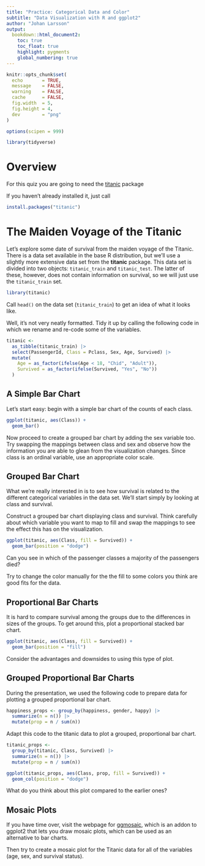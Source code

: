 ```yaml
---
title: "Practice: Categorical Data and Color"
subtitle: "Data Visualization with R and ggplot2"
author: "Johan Larsson"
output:
  bookdown::html_document2:
    toc: true
    toc_float: true
    highlight: pygments
    global_numbering: true
---
```


```r
knitr::opts_chunk$set(
  echo       = TRUE,
  message    = FALSE,
  warning    = FALSE,
  cache      = FALSE,
  fig.width  = 5,
  fig.height = 4,
  dev        = "png"
)

options(scipen = 999)

library(tidyverse)
```

# Overview

For this quiz you are going to need the
[titanic](https://CRAN.R-project.org/package=titanic) package

If you haven't already installed it, just call

```r
install.packages("titanic")
```

# The Maiden Voyage of the Titanic

Let's explore some date of survival from the maiden voyage of the Titanic. There
is a data set available in the base R distribution, but we'll use a slightly
more extensive data set from the **titanic** package. This data set is divided
into two objects: `titanic_train` and `titanic_test`. The latter of these,
however, does not contain information on survival, so we will just use the
`titanic_train` set.

```r
library(titanic)
```

Call `head()` on the data set (`titanic_train`) to get an idea of what it looks
like.

Well, it's not very neatly formatted. Tidy it up by calling the following code
in which we rename and re-code some of the variables. 

```r
titanic <-
  as_tibble(titanic_train) |>
  select(PassengerId, Class = Pclass, Sex, Age, Survived) |>
  mutate(
    Age = as_factor(ifelse(Age < 18, "Chid", "Adult")),
    Survived = as_factor(ifelse(Survived, "Yes", "No"))
  )
```

## A Simple Bar Chart

Let's start easy: begin with a simple bar chart of the counts of each class.

```r
ggplot(titanic, aes(Class)) +
  geom_bar()
```

Now proceed to create a grouped bar chart by adding the sex variable too.
Try swapping the mappings between class and sex and observe how the 
information you are able to glean from the visualization changes.
Since class is an ordinal variable, use an appropriate color scale.

## Grouped Bar Chart

What we're really interested in is to see how survival is related to the
different categorical variables in the data set. We'll start simply by looking
at class and survival.

Construct a grouped bar chart displaying class and survival. Think carefully
about which variable you want to map to fill and swap the mappings to 
see the effect this has on the visualization.

```r
ggplot(titanic, aes(Class, fill = Survived)) +
  geom_bar(position = "dodge")
```

Can you see in which of the passenger classes a majority of the passengers
died?

Try to change the color manually for the the fill to some colors you think
are good fits for the data.

## Proportional Bar Charts

It is hard to compare survival among the groups due to the differences in sizes
of the groups. To get around this, plot a proportional stacked bar chart. 

```r
ggplot(titanic, aes(Class, fill = Survived)) +
  geom_bar(position = "fill")
```

Consider the advantages and downsides to using this type of plot.

## Grouped Proportional Bar Charts

During the presentation, we used the following code to prepare data
for plotting a grouped proportional bar chart.

```r
happiness_props <- group_by(happiness, gender, happy) |>
  summarize(n = n()) |>
  mutate(prop = n / sum(n))
```

Adapt this code to the titanic data to plot a grouped, proportional bar
chart.

```r
titanic_props <- 
  group_by(titanic, Class, Survived) |>
  summarize(n = n()) |>
  mutate(prop = n / sum(n))

ggplot(titanic_props, aes(Class, prop, fill = Survived)) +
  geom_col(position = "dodge")
```

What do you think about this plot compared to the earlier ones? 

## Mosaic Plots

If you have time over, visit the webpage for
[ggmosaic](https://haleyjeppson.github.io/ggmosaic/), which is an addon to
ggplot2 that lets you draw mosaic plots, which can be used as an alternative
to bar charts.

Then try to create a mosaic plot for the Titanic data for all of the variables
(age, sex, and survival status).
